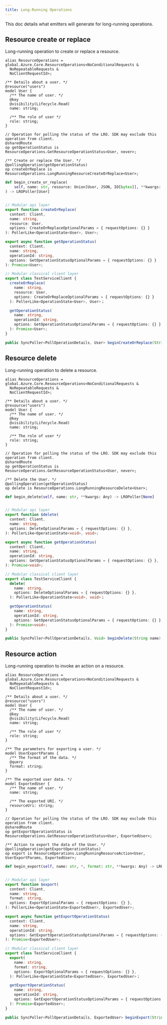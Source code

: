 ```yaml
---
title: Long-Running Operations
---
```



This doc details what emitters will generate for long-running operations.

## Resource create or replace

Long-running operation to create or replace a resource.

<ClientTabs>

```typespec
alias ResourceOperations = global.Azure.Core.ResourceOperations<NoConditionalRequests &
  NoRepeatableRequests &
  NoClientRequestId>;

/** Details about a user. */
@resource("users")
model User {
  /** The name of user. */
  @key
  @visibility(Lifecycle.Read)
  name: string;

  /** The role of user */
  role: string;
}

// Operation for polling the status of the LRO. SDK may exclude this operation from client.
@sharedRoute
op getOperationStatus is ResourceOperations.GetResourceOperationStatus<User, never>;

/** Create or replace the User. */
@pollingOperation(getOperationStatus)
op createOrReplace is ResourceOperations.LongRunningResourceCreateOrReplace<User>;
```

```python
def begin_create_or_replace(
    self, name: str, resource: Union[User, JSON, IO[bytes]], **kwargs: Any
) -> LROPoller[User]
```

```csharp

```

```typescript
// Modular api layer
export function createOrReplace(
  context: Client,
  name: string,
  resource: User,
  options: CreateOrReplaceOptionalParams = { requestOptions: {} }
): PollerLike<OperationState<User>, User>;

export async function getOperationStatus(
  context: Client,
  name: string,
  operationId: string,
  options: GetOperationStatusOptionalParams = { requestOptions: {} }
): Promise<User>;

// Modular classical client layer
export class TestServiceClient {
  createOrReplace(
    name: string,
    resource: User,
    options: CreateOrReplaceOptionalParams = { requestOptions: {} }
  ): PollerLike<OperationState<User>, User>；

  getOperationStatus(
    name: string,
    operationId: string,
    options: GetOperationStatusOptionalParams = { requestOptions: {} }
  ): Promise<User>;
}
```

```java
public SyncPoller<PollOperationDetails, User> beginCreateOrReplace(String name, User resource);
```

</ClientTabs>

## Resource delete

Long-running operation to delete a resource.

<ClientTabs>

```typespec
alias ResourceOperations = global.Azure.Core.ResourceOperations<NoConditionalRequests &
  NoRepeatableRequests &
  NoClientRequestId>;

/** Details about a user. */
@resource("users")
model User {
  /** The name of user. */
  @key
  @visibility(Lifecycle.Read)
  name: string;

  /** The role of user */
  role: string;
}

// Operation for polling the status of the LRO. SDK may exclude this operation from client.
@sharedRoute
op getOperationStatus is ResourceOperations.GetResourceOperationStatus<User, never>;

/** Delete the User. */
@pollingOperation(getOperationStatus)
op delete is ResourceOperations.LongRunningResourceDelete<User>;
```

```python
def begin_delete(self, name: str, **kwargs: Any) -> LROPoller[None]
```

```csharp

```

```typescript
// Modular api layer
export function $delete(
  context: Client,
  name: string,
  options: DeleteOptionalParams = { requestOptions: {} },
): PollerLike<OperationState<void>, void>;

export async function getOperationStatus(
  context: Client,
  name: string,
  operationId: string,
  options: GetOperationStatusOptionalParams = { requestOptions: {} },
): Promise<void>;

// Modular classical client layer
export class TestServiceClient {
  delete(
    name: string,
    options: DeleteOptionalParams = { requestOptions: {} },
  ): PollerLike<OperationState<void>, void>；

  getOperationStatus(
    name: string,
    operationId: string,
    options: GetOperationStatusOptionalParams = { requestOptions: {} },
  ): Promise<void>;
}
```

```java
public SyncPoller<PollOperationDetails, Void> beginDelete(String name);
```

</ClientTabs>

## Resource action

Long-running operation to invoke an action on a resource.

<ClientTabs>

```typespec
alias ResourceOperations = global.Azure.Core.ResourceOperations<NoConditionalRequests &
  NoRepeatableRequests &
  NoClientRequestId>;

/** Details about a user. */
@resource("users")
model User {
  /** The name of user. */
  @key
  @visibility(Lifecycle.Read)
  name: string;

  /** The role of user */
  role: string;
}

/** The parameters for exporting a user. */
model UserExportParams {
  /** The format of the data. */
  @query
  format: string;
}

/** The exported user data. */
model ExportedUser {
  /** The name of user. */
  name: string;

  /** The exported URI. */
  resourceUri: string;
}

// Operation for polling the status of the LRO. SDK may exclude this operation from client.
@sharedRoute
op getExportOperationStatus is ResourceOperations.GetResourceOperationStatus<User, ExportedUser>;

/** Action to export the data of the User. */
@pollingOperation(getExportOperationStatus)
op export is ResourceOperations.LongRunningResourceAction<User, UserExportParams, ExportedUser>;
```

```python
def begin_export(self, name: str, *, format: str, **kwargs: Any) -> LROPoller[ExportedUser]
```

```csharp

```

```typescript
// Modular api layer
export function $export(
  context: Client,
  name: string,
  format: string,
  options: ExportOptionalParams = { requestOptions: {} },
): PollerLike<OperationState<ExportedUser>, ExportedUser>;

export async function getExportOperationStatus(
  context: Client,
  name: string,
  operationId: string,
  options: GetExportOperationStatusOptionalParams = { requestOptions: {} },
): Promise<ExportedUser>;

// Modular classical client layer
export class TestServiceClient {
  export(
    name: string,
    format: string,
    options: ExportOptionalParams = { requestOptions: {} },
  ): PollerLike<OperationState<ExportedUser>, ExportedUser>；

  getExportOperationStatus(
    name: string,
    operationId: string,
    options: GetExportOperationStatusOptionalParams = { requestOptions: {} },
  ): Promise<ExportedUser>;
}
```

```java
public SyncPoller<PollOperationDetails, ExportedUser> beginExport(String name, String format);
```

</ClientTabs>
